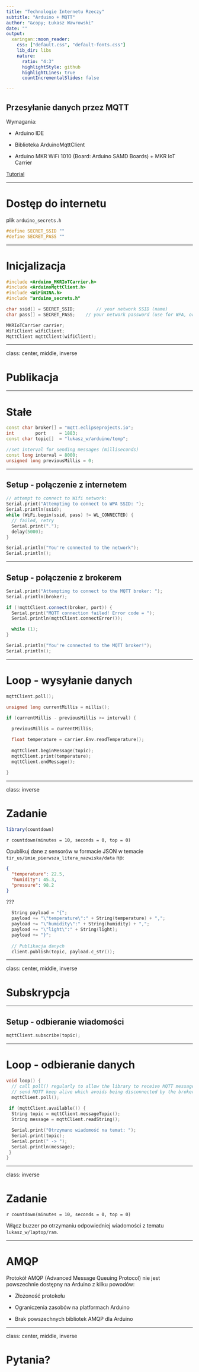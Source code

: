 ```yaml
---
title: "Technologie Internetu Rzeczy"
subtitle: "Arduino + MQTT"
author: "&copy; Łukasz Wawrowski"
date: ""
output:
  xaringan::moon_reader:
    css: ["default.css", "default-fonts.css"]
    lib_dir: libs
    nature:
      ratio: "4:3"
      highlightStyle: github
      highlightLines: true
      countIncrementalSlides: false

---
```


## Przesyłanie danych przez MQTT

Wymagania:

- Arduino IDE

- Biblioteka ArduinoMqttClient

- Arduino MKR WiFi 1010 (Board: Arduino SAMD Boards) + MKR IoT Carrier

[Tutorial](https://docs.arduino.cc/tutorials/uno-wifi-rev2/uno-wifi-r2-mqtt-device-to-device/)

---

# Dostęp do internetu

plik `arduino_secrets.h`

```cpp
#define SECRET_SSID ""
#define SECRET_PASS ""
```

---

# Inicjalizacja

```cpp
#include <Arduino_MKRIoTCarrier.h>
#include <ArduinoMqttClient.h>
#include <WiFiNINA.h>
#include "arduino_secrets.h"

char ssid[] = SECRET_SSID;        // your network SSID (name)
char pass[] = SECRET_PASS;    // your network password (use for WPA, or use as key for WEP)

MKRIoTCarrier carrier;
WiFiClient wifiClient;
MqttClient mqttClient(wifiClient);
```
---

class: center, middle, inverse

# Publikacja

---

# Stałe

```cpp
const char broker[] = "mqtt.eclipseprojects.io";
int        port     = 1883;
const char topic[]  = "lukasz_w/arduino/temp";

//set interval for sending messages (milliseconds)
const long interval = 8000;
unsigned long previousMillis = 0;

```

---

## Setup - połączenie z internetem

```cpp
// attempt to connect to Wifi network:
Serial.print("Attempting to connect to WPA SSID: ");
Serial.println(ssid);
while (WiFi.begin(ssid, pass) != WL_CONNECTED) {
  // failed, retry
  Serial.print(".");
  delay(5000);
}

Serial.println("You're connected to the network");
Serial.println();
```

---

## Setup - połączenie z brokerem

```cpp
Serial.print("Attempting to connect to the MQTT broker: ");
Serial.println(broker);

if (!mqttClient.connect(broker, port)) {
  Serial.print("MQTT connection failed! Error code = ");
  Serial.println(mqttClient.connectError());

  while (1);
}

Serial.println("You're connected to the MQTT broker!");
Serial.println();
```

---

# Loop - wysyłanie danych 

```cpp
mqttClient.poll();

unsigned long currentMillis = millis();

if (currentMillis - previousMillis >= interval) {
  
  previousMillis = currentMillis;

  float temperature = carrier.Env.readTemperature();
  
  mqttClient.beginMessage(topic);
  mqttClient.print(temperature);
  mqttClient.endMessage();
  
}

```
---

class: inverse

# Zadanie

```r
library(countdown)
```

`r countdown(minutes = 10, seconds = 0, top = 0)`

Opublikuj dane z sensorów w formacie JSON w temacie `tir_us/imie_pierwsza_litera_nazwiska/data` np:

```json
{
  "temperature": 22.5,
  "humidity": 45.3,
  "pressure": 98.2
}
```

???

```cpp
  String payload = "{";
  payload += "\"temperature\":" + String(temperature) + ",";
  payload += "\"humidity\":" + String(humidity) + ",";
  payload += "\"light\":" + String(light);
  payload += "}";
  
  // Publikacja danych
  client.publish(topic, payload.c_str());
```
---

class: center, middle, inverse

# Subskrypcja

---

## Setup - odbieranie wiadomości

```cpp
mqttClient.subscribe(topic);
```

---

# Loop - odbieranie danych

```cpp
void loop() {
  // call poll() regularly to allow the library to receive MQTT messages and
  // send MQTT keep alive which avoids being disconnected by the broker
  mqttClient.poll();
  
 if (mqttClient.available()) {
  String topic = mqttClient.messageTopic();
  String message = mqttClient.readString();

  Serial.print("Otrzymano wiadomość na temat: ");
  Serial.print(topic);
  Serial.print(" -> ");
  Serial.println(message);
 }
}
```

---

class: inverse

# Zadanie

`r countdown(minutes = 10, seconds = 0, top = 0)`

Włącz buzzer po otrzymaniu odpowiedniej wiadomości z tematu `lukasz_w/laptop/ram`.

---

# AMQP

Protokół AMQP (Advanced Message Queuing Protocol) nie jest powszechnie dostępny na Arduino z kilku powodów:

- Złożoność protokołu

- Ograniczenia zasobów na platformach Arduino

- Brak powszechnych bibliotek AMQP dla Arduino

---

class: center, middle, inverse

# Pytania?